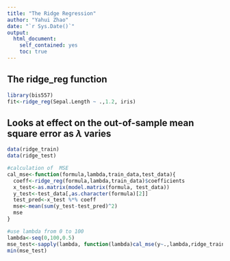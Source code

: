 ```yaml
---
title: "The Ridge Regression"
author: "Yahui Zhao"
date: "`r Sys.Date()`"
output:
  html_document:
    self_contained: yes
    toc: true
---
```

<!--
%\VignetteEngine{knitr::rmarkdown}
%\VignetteIndexEntry{The ridge regression vignette}
-->

## The ridge_reg function

```r
library(bis557)
fit<-ridge_reg(Sepal.Length ~ .,1.2, iris)

```
## Looks at effect on the out-of-sample mean square error as $\lambda$ varies
```r
data(ridge_train)
data(ridge_test)

#calculation of  MSE
cal_mse<-function(formula,lambda,train_data,test_data){
  coeff<-ridge_reg(formula,lambda,train_data)$coefficients
  x_test<-as.matrix(model.matrix(formula, test_data))
  y_test<-test_data[,as.character(formula)[2]]
  test_pred<-x_test %*% coeff
  mse<-mean(sum(y_test-test_pred)^2)
  mse
}

#use lambda from 0 to 100
lambda<-seq(0,100,0.5)
mse_test<-sapply(lambda, function(lambda)cal_mse(y~.,lambda,ridge_train,ridge_test))
min(mse_test)

```
